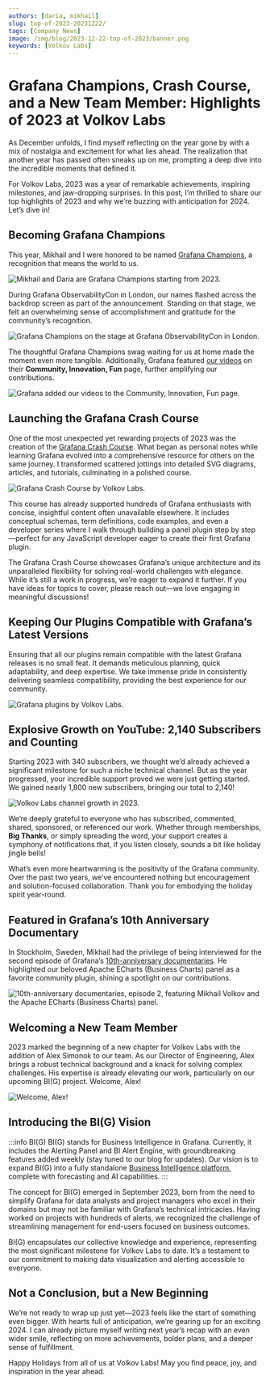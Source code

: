 ```yaml
---
authors: [daria, mikhail]
slug: top-of-2023-20231222/
tags: [Company News]
image: /img/blog/2023-12-22-top-of-2023/banner.png
keywords: [Volkov Labs]
---
```



# Grafana Champions, Crash Course, and a New Team Member: Highlights of 2023 at Volkov Labs

As December unfolds, I find myself reflecting on the year gone by with a mix of nostalgia and excitement for what lies ahead. The realization that another year has passed often sneaks up on me, prompting a deep dive into the incredible moments that defined it.

For Volkov Labs, 2023 was a year of remarkable achievements, inspiring milestones, and jaw-dropping surprises. In this post, I’m thrilled to share our top highlights of 2023 and why we’re buzzing with anticipation for 2024. Let’s dive in!

## Becoming Grafana Champions

This year, Mikhail and I were honored to be named [Grafana Champions](https://grafana.com/community/champions/), a recognition that means the world to us.

<Image
  title="Mikhail and Daria are Grafana Champions starting from 2023."
  src="/img/blog/2023-12-22-top-of-2023/champs.png"
/>

During Grafana ObservabilityCon in London, our names flashed across the backdrop screen as part of the announcement. Standing on that stage, we felt an overwhelming sense of accomplishment and gratitude for the community’s recognition.

<Image
  title="Grafana Champions on the stage at Grafana ObservabilityCon in London."
  src="/img/blog/2023-12-22-top-of-2023/stage.png"
/>

The thoughtful Grafana Champions swag waiting for us at home made the moment even more tangible. Additionally, Grafana featured [our videos](https://grafana.com/story-of-grafana/?plcmt=learn-nav) on their **Community, Innovation, Fun** page, further amplifying our contributions.

<Image
  title="Grafana added our videos to the Community, Innovation, Fun page."
  src="/img/blog/2023-12-22-top-of-2023/fun.png"
/>

## Launching the Grafana Crash Course

One of the most unexpected yet rewarding projects of 2023 was the creation of the [Grafana Crash Course](https://volkovlabs.io/grafana). What began as personal notes while learning Grafana evolved into a comprehensive resource for others on the same journey. I transformed scattered jottings into detailed SVG diagrams, articles, and tutorials, culminating in a polished course.

<Image
  title="Grafana Crash Course by Volkov Labs."
  src="/img/blog/2023-12-22-top-of-2023/crash-course.png"
/>

This course has already supported hundreds of Grafana enthusiasts with concise, insightful content often unavailable elsewhere. It includes conceptual schemas, term definitions, code examples, and even a developer series where I walk through building a panel plugin step by step—perfect for any JavaScript developer eager to create their first Grafana plugin.

The Grafana Crash Course showcases Grafana’s unique architecture and its unparalleled flexibility for solving real-world challenges with elegance. While it’s still a work in progress, we’re eager to expand it further. If you have ideas for topics to cover, please reach out—we love engaging in meaningful discussions!

## Keeping Our Plugins Compatible with Grafana’s Latest Versions

Ensuring that all our plugins remain compatible with the latest Grafana releases is no small feat. It demands meticulous planning, quick adaptability, and deep expertise. We take immense pride in consistently delivering seamless compatibility, providing the best experience for our community.

<Image title="Grafana plugins by Volkov Labs." src="/img/suite.png" />

## Explosive Growth on YouTube: 2,140 Subscribers and Counting

Starting 2023 with 340 subscribers, we thought we’d already achieved a significant milestone for such a niche technical channel. But as the year progressed, your incredible support proved we were just getting started. We gained nearly 1,800 new subscribers, bringing our total to 2,140!

<Image
  title="Volkov Labs channel growth in 2023."
  src="/img/blog/2023-12-22-top-of-2023/subs.png"
/>

We’re deeply grateful to everyone who has subscribed, commented, shared, sponsored, or referenced our work. Whether through memberships, **Big Thanks**, or simply spreading the word, your support creates a symphony of notifications that, if you listen closely, sounds a bit like holiday jingle bells!

What’s even more heartwarming is the positivity of the Grafana community. Over the past two years, we’ve encountered nothing but encouragement and solution-focused collaboration. Thank you for embodying the holiday spirit year-round.

## Featured in Grafana’s 10th Anniversary Documentary

In Stockholm, Sweden, Mikhail had the privilege of being interviewed for the second episode of Grafana’s [10th-anniversary documentaries](https://youtube.com/watch?v=lbBQk_QPnEs). He highlighted our beloved Apache ECharts (Business Charts) panel as a favorite community plugin, shining a spotlight on our contributions.

<Image
  title="10th-anniversary documentaries, episode 2, featuring Mikhail Volkov and the Apache ECharts (Business Charts) panel."
  src="/img/blog/2023-12-22-top-of-2023/docu.png"
/>

## Welcoming a New Team Member

2023 marked the beginning of a new chapter for Volkov Labs with the addition of Alex Simonok to our team. As our Director of Engineering, Alex brings a robust technical background and a knack for solving complex challenges. His expertise is already elevating our work, particularly on our upcoming BI(G) project. Welcome, Alex!

<Image title="Welcome, Alex!" src="/img/blog/2023-12-22-top-of-2023/team.png" />

## Introducing the BI(G) Vision

:::info BI(G)
BI(G) stands for Business Intelligence in Grafana. Currently, it includes the Alerting Panel and BI Alert Engine, with groundbreaking features added weekly (stay tuned to our blog for updates). Our vision is to expand BI(G) into a fully standalone [Business Intelligence platform](/big/), complete with forecasting and AI capabilities.
:::

The concept for BI(G) emerged in September 2023, born from the need to simplify Grafana for data analysts and project managers who excel in their domains but may not be familiar with Grafana’s technical intricacies. Having worked on projects with hundreds of alerts, we recognized the challenge of streamlining management for end-users focused on business outcomes.

BI(G) encapsulates our collective knowledge and experience, representing the most significant milestone for Volkov Labs to date. It’s a testament to our commitment to making data visualization and alerting accessible to everyone.

## Not a Conclusion, but a New Beginning

We’re not ready to wrap up just yet—2023 feels like the start of something even bigger. With hearts full of anticipation, we’re gearing up for an exciting 2024. I can already picture myself writing next year’s recap with an even wider smile, reflecting on more achievements, bolder plans, and a deeper sense of fulfillment.

Happy Holidays from all of us at Volkov Labs! May you find peace, joy, and inspiration in the year ahead.

<Feedback />

